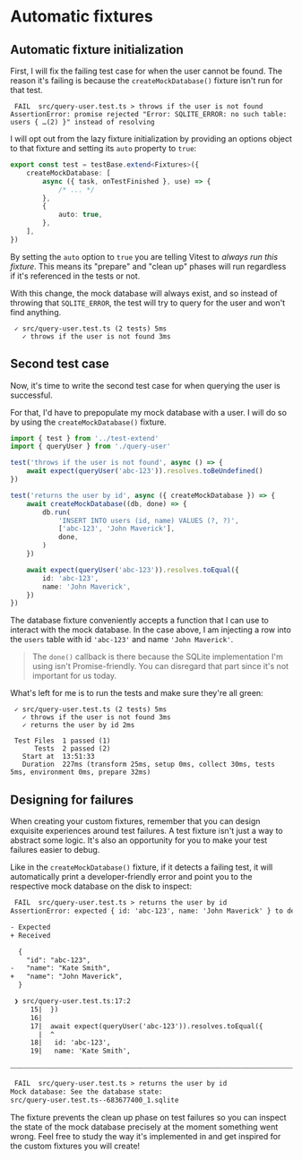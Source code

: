 # Automatic fixtures

<EpicVideo url="https://www.epicweb.dev/workshops/advanced-vitest-patterns/context/02-02-problem/solution" />

## Automatic fixture initialization

First, I will fix the failing test case for when the user cannot be found. The reason it's failing is because the `createMockDatabase()` fixture isn't run for that test.

```
 FAIL  src/query-user.test.ts > throws if the user is not found
AssertionError: promise rejected "Error: SQLITE_ERROR: no such table: users { …(2) }" instead of resolving
```

I will opt out from the lazy fixture initialization by providing an options object to that fixture and setting its `auto` property to `true`:

```ts filename=text-extend.ts add=6-8
export const test = testBase.extend<Fixtures>({
	createMockDatabase: [
		async ({ task, onTestFinished }, use) => {
			/* ... */
		},
		{
			auto: true,
		},
	],
})
```

<callout-success>By setting the `auto` option to `true` you are telling Vitest to _always run this fixture_. This means its "prepare" and "clean up" phases will run regardless if it's referenced in the tests or not.</callout-success>

With this change, the mock database will always exist, and so instead of throwing that `SQLITE_ERROR`, the test will try to query for the user and won't find anything.

```
 ✓ src/query-user.test.ts (2 tests) 5ms
   ✓ throws if the user is not found 3ms
```

## Second test case

Now, it's time to write the second test case for when querying the user is successful.

For that, I'd have to prepopulate my mock database with a user. I will do so by using the `createMockDatabase()` fixture.

```ts filename=src/query-user.test.ts add=8-21
import { test } from '../test-extend'
import { queryUser } from './query-user'

test('throws if the user is not found', async () => {
	await expect(queryUser('abc-123')).resolves.toBeUndefined()
})

test('returns the user by id', async ({ createMockDatabase }) => {
	await createMockDatabase((db, done) => {
		db.run(
			'INSERT INTO users (id, name) VALUES (?, ?)',
			['abc-123', 'John Maverick'],
			done,
		)
	})

	await expect(queryUser('abc-123')).resolves.toEqual({
		id: 'abc-123',
		name: 'John Maverick',
	})
})
```

The database fixture conveniently accepts a function that I can use to interact with the mock database. In the case above, I am injecting a row into the `users` table with id `'abc-123'` and name `'John Maverick'`.

> The `done()` callback is there because the SQLite implementation I'm using isn't Promise-friendly. You can disregard that part since it's not important for us today.

What's left for me is to run the tests and make sure they're all green:

```
 ✓ src/query-user.test.ts (2 tests) 5ms
   ✓ throws if the user is not found 3ms
   ✓ returns the user by id 2ms

 Test Files  1 passed (1)
      Tests  2 passed (2)
   Start at  13:51:33
   Duration  227ms (transform 25ms, setup 0ms, collect 30ms, tests 5ms, environment 0ms, prepare 32ms)
```

## Designing for failures

When creating your custom fixtures, remember that you can design exquisite experiences around test failures. A test fixture isn't just a way to abstract some logic. It's also an opportunity for you to make your test failures easier to debug.

Like in the `createMockDatabase()` fixture, if it detects a failing test, it will automatically print a developer-friendly error and point you to the respective mock database on the disk to inspect:

```txt nonumber highlight=23-25
 FAIL  src/query-user.test.ts > returns the user by id
AssertionError: expected { id: 'abc-123', name: 'John Maverick' } to deeply equal { id: 'abc-123', …(1) }

- Expected
+ Received

  {
    "id": "abc-123",
-   "name": "Kate Smith",
+   "name": "John Maverick",
  }

 ❯ src/query-user.test.ts:17:2
     15|  })
     16|
     17|  await expect(queryUser('abc-123')).resolves.toEqual({
       |  ^
     18|   id: 'abc-123',
     19|   name: 'Kate Smith',

⎯⎯⎯⎯⎯⎯⎯⎯⎯⎯⎯⎯⎯⎯⎯⎯⎯⎯⎯⎯⎯⎯⎯⎯⎯⎯⎯⎯⎯⎯⎯⎯⎯⎯⎯⎯⎯⎯⎯⎯⎯⎯⎯⎯⎯⎯⎯⎯⎯⎯⎯⎯⎯⎯⎯⎯⎯⎯⎯⎯⎯⎯⎯⎯⎯⎯⎯⎯⎯⎯⎯⎯⎯⎯⎯⎯⎯⎯⎯⎯⎯⎯⎯⎯⎯⎯⎯⎯⎯⎯⎯⎯⎯⎯⎯[1/2]⎯

 FAIL  src/query-user.test.ts > returns the user by id
Mock database: See the database state:
src/query-user.test.ts--683677400_1.sqlite
```

The fixture prevents the clean up phase on test failures so you can inspect the state of the mock database precisely at the moment something went wrong. Feel free to study the way it's implemented in <InlineFile file="test-extend.ts" /> and get inspired for the custom fixtures you will create!

